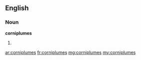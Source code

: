 ==English==

===Noun===
'''corniplumes'''

# {{plural of|corniplume}}

[[ar:corniplumes]]
[[fr:corniplumes]]
[[mg:corniplumes]]
[[my:corniplumes]]